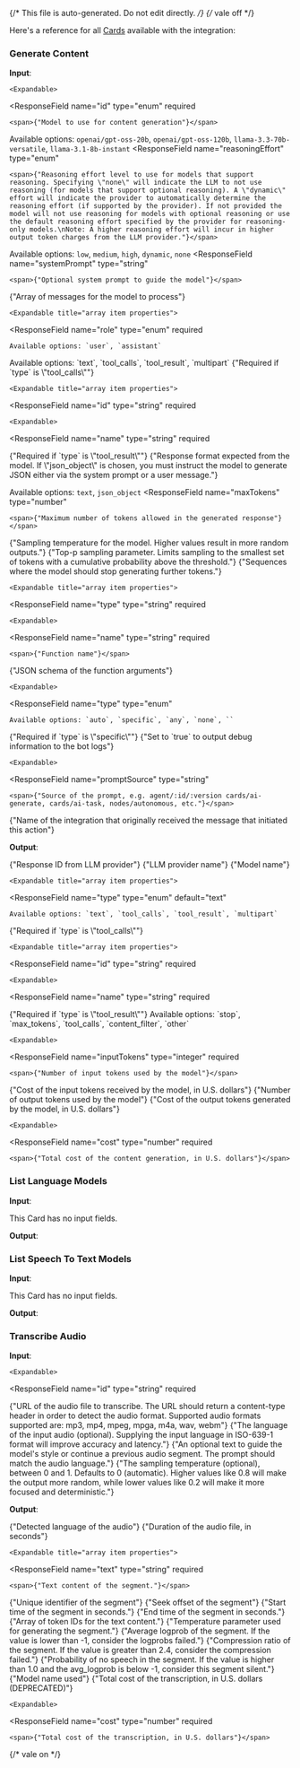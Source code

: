 {/* This file is auto-generated. Do not edit directly. */}
{/* vale off */}

Here's a reference for all [Cards](/learn/reference/cards/introduction) available with the integration:

### Generate Content

**Input**:

<Expandable title="input fields">
  <ResponseField
    name="model"
    type="object"
  >
    

    <Expandable>
  <ResponseField
    name="id"
    type="enum<string>"
    required
  >
    <span>{"Model to use for content generation"}</span>

Available options: `openai/gpt-oss-20b`, `openai/gpt-oss-120b`, `llama-3.3-70b-versatile`, `llama-3.1-8b-instant`
  </ResponseField>
    </Expandable>
  </ResponseField>
  <ResponseField
    name="reasoningEffort"
    type="enum<string>"
  >
    <span>{"Reasoning effort level to use for models that support reasoning. Specifying \"none\" will indicate the LLM to not use reasoning (for models that support optional reasoning). A \"dynamic\" effort will indicate the provider to automatically determine the reasoning effort (if supported by the provider). If not provided the model will not use reasoning for models with optional reasoning or use the default reasoning effort specified by the provider for reasoning-only models.\nNote: A higher reasoning effort will incur in higher output token charges from the LLM provider."}</span>

Available options: `low`, `medium`, `high`, `dynamic`, `none`
  </ResponseField>
  <ResponseField
    name="systemPrompt"
    type="string"
  >
    <span>{"Optional system prompt to guide the model"}</span>
  </ResponseField>
  <ResponseField
    name="messages"
    type="array"
    required
  >
    <span>{"Array of messages for the model to process"}</span>

    <Expandable title="array item properties">
  <ResponseField
    name="role"
    type="enum<string>"
    required
  >
    Available options: `user`, `assistant`
  </ResponseField>
  <ResponseField
    name="type"
    type="enum<string>"
    default="text"
  >
    Available options: `text`, `tool_calls`, `tool_result`, `multipart`
  </ResponseField>
  <ResponseField
    name="toolCalls"
    type="array"
  >
    <span>{"Required if `type` is \"tool_calls\""}</span>

    <Expandable title="array item properties">
  <ResponseField
    name="id"
    type="string"
    required
  >
    
  </ResponseField>
  <ResponseField
    name="type"
    type="string"
    required
  >
    
  </ResponseField>
  <ResponseField
    name="function"
    type="object"
    required
  >
    

    <Expandable>
  <ResponseField
    name="name"
    type="string"
    required
  >
    
  </ResponseField>
  <ResponseField
    name="arguments"
    type="object | null"
    required
  >
    
  </ResponseField>
    </Expandable>
  </ResponseField>
    </Expandable>
  </ResponseField>
  <ResponseField
    name="toolResultCallId"
    type="string"
  >
    <span>{"Required if `type` is \"tool_result\""}</span>
  </ResponseField>
  <ResponseField
    name="content"
    type="string | null"
    required
  >
    
  </ResponseField>
    </Expandable>
  </ResponseField>
  <ResponseField
    name="responseFormat"
    type="enum<string>"
  >
    <span>{"Response format expected from the model. If \"json_object\" is chosen, you must instruct the model to generate JSON either via the system prompt or a user message."}</span>

Available options: `text`, `json_object`
  </ResponseField>
  <ResponseField
    name="maxTokens"
    type="number"
  >
    <span>{"Maximum number of tokens allowed in the generated response"}</span>
  </ResponseField>
  <ResponseField
    name="temperature"
    type="number"
    default={1}
  >
    <span>{"Sampling temperature for the model. Higher values result in more random outputs."}</span>
  </ResponseField>
  <ResponseField
    name="topP"
    type="number"
    default={1}
  >
    <span>{"Top-p sampling parameter. Limits sampling to the smallest set of tokens with a cumulative probability above the threshold."}</span>
  </ResponseField>
  <ResponseField
    name="stopSequences"
    type="array"
  >
    <span>{"Sequences where the model should stop generating further tokens."}</span>
  </ResponseField>
  <ResponseField
    name="tools"
    type="array"
  >
    

    <Expandable title="array item properties">
  <ResponseField
    name="type"
    type="string"
    required
  >
    
  </ResponseField>
  <ResponseField
    name="function"
    type="object"
    required
  >
    

    <Expandable>
  <ResponseField
    name="name"
    type="string"
    required
  >
    <span>{"Function name"}</span>
  </ResponseField>
  <ResponseField
    name="description"
    type="string"
  >
    
  </ResponseField>
  <ResponseField
    name="argumentsSchema"
    type="object"
  >
    <span>{"JSON schema of the function arguments"}</span>
  </ResponseField>
    </Expandable>
  </ResponseField>
    </Expandable>
  </ResponseField>
  <ResponseField
    name="toolChoice"
    type="object"
  >
    

    <Expandable>
  <ResponseField
    name="type"
    type="enum<string>"
  >
    Available options: `auto`, `specific`, `any`, `none`, ``
  </ResponseField>
  <ResponseField
    name="functionName"
    type="string"
  >
    <span>{"Required if `type` is \"specific\""}</span>
  </ResponseField>
    </Expandable>
  </ResponseField>
  <ResponseField
    name="userId"
    type="string"
  >
    
  </ResponseField>
  <ResponseField
    name="debug"
    type="boolean"
  >
    <span>{"Set to `true` to output debug information to the bot logs"}</span>
  </ResponseField>
  <ResponseField
    name="meta"
    type="object"
  >
    

    <Expandable>
  <ResponseField
    name="promptSource"
    type="string"
  >
    <span>{"Source of the prompt, e.g. agent/:id/:version cards/ai-generate, cards/ai-task, nodes/autonomous, etc."}</span>
  </ResponseField>
  <ResponseField
    name="promptCategory"
    type="string"
  >
    
  </ResponseField>
  <ResponseField
    name="integrationName"
    type="string"
  >
    <span>{"Name of the integration that originally received the message that initiated this action"}</span>
  </ResponseField>
    </Expandable>
  </ResponseField>
</Expandable>

**Output**:

<Expandable title="output">
  <ResponseField
    name="id"
    type="string"
    required
  >
    <span>{"Response ID from LLM provider"}</span>
  </ResponseField>
  <ResponseField
    name="provider"
    type="string"
    required
  >
    <span>{"LLM provider name"}</span>
  </ResponseField>
  <ResponseField
    name="model"
    type="string"
    required
  >
    <span>{"Model name"}</span>
  </ResponseField>
  <ResponseField
    name="choices"
    type="array"
    required
  >
    

    <Expandable title="array item properties">
  <ResponseField
    name="type"
    type="enum<string>"
    default="text"
  >
    Available options: `text`, `tool_calls`, `tool_result`, `multipart`
  </ResponseField>
  <ResponseField
    name="toolCalls"
    type="array"
  >
    <span>{"Required if `type` is \"tool_calls\""}</span>

    <Expandable title="array item properties">
  <ResponseField
    name="id"
    type="string"
    required
  >
    
  </ResponseField>
  <ResponseField
    name="type"
    type="string"
    required
  >
    
  </ResponseField>
  <ResponseField
    name="function"
    type="object"
    required
  >
    

    <Expandable>
  <ResponseField
    name="name"
    type="string"
    required
  >
    
  </ResponseField>
  <ResponseField
    name="arguments"
    type="object | null"
    required
  >
    
  </ResponseField>
    </Expandable>
  </ResponseField>
    </Expandable>
  </ResponseField>
  <ResponseField
    name="toolResultCallId"
    type="string"
  >
    <span>{"Required if `type` is \"tool_result\""}</span>
  </ResponseField>
  <ResponseField
    name="content"
    type="string | null"
    required
  >
    
  </ResponseField>
  <ResponseField
    name="role"
    type="string"
    required
  >
    
  </ResponseField>
  <ResponseField
    name="index"
    type="integer"
    required
  >
    
  </ResponseField>
  <ResponseField
    name="stopReason"
    type="enum<string>"
    required
  >
    Available options: `stop`, `max_tokens`, `tool_calls`, `content_filter`, `other`
  </ResponseField>
    </Expandable>
  </ResponseField>
  <ResponseField
    name="usage"
    type="object"
    required
  >
    

    <Expandable>
  <ResponseField
    name="inputTokens"
    type="integer"
    required
  >
    <span>{"Number of input tokens used by the model"}</span>
  </ResponseField>
  <ResponseField
    name="inputCost"
    type="number"
    required
  >
    <span>{"Cost of the input tokens received by the model, in U.S. dollars"}</span>
  </ResponseField>
  <ResponseField
    name="outputTokens"
    type="integer"
    required
  >
    <span>{"Number of output tokens used by the model"}</span>
  </ResponseField>
  <ResponseField
    name="outputCost"
    type="number"
    required
  >
    <span>{"Cost of the output tokens generated by the model, in U.S. dollars"}</span>
  </ResponseField>
    </Expandable>
  </ResponseField>
  <ResponseField
    name="botpress"
    type="object"
    required
  >
    

    <Expandable>
  <ResponseField
    name="cost"
    type="number"
    required
  >
    <span>{"Total cost of the content generation, in U.S. dollars"}</span>
  </ResponseField>
    </Expandable>
  </ResponseField>
</Expandable>

### List Language Models

**Input**:

This Card has no input fields.

**Output**:

<Expandable title="output">
  <ResponseField
    name="models"
    type="array"
    required
  >
    
  </ResponseField>
</Expandable>

### List Speech To Text Models

**Input**:

This Card has no input fields.

**Output**:

<Expandable title="output">
  <ResponseField
    name="models"
    type="array"
    required
  >
    
  </ResponseField>
</Expandable>

### Transcribe Audio

**Input**:

<Expandable title="input fields">
  <ResponseField
    name="model"
    type="object"
  >
    

    <Expandable>
  <ResponseField
    name="id"
    type="string"
    required
  >
    
  </ResponseField>
    </Expandable>
  </ResponseField>
  <ResponseField
    name="fileUrl"
    type="string (uri)"
    required
  >
    <span>{"URL of the audio file to transcribe. The URL should return a content-type header in order to detect the audio format. Supported audio formats supported are: mp3, mp4, mpeg, mpga, m4a, wav, webm"}</span>
  </ResponseField>
  <ResponseField
    name="language"
    type="string"
  >
    <span>{"The language of the input audio (optional). Supplying the input language in ISO-639-1 format will improve accuracy and latency."}</span>
  </ResponseField>
  <ResponseField
    name="prompt"
    type="string"
  >
    <span>{"An optional text to guide the model's style or continue a previous audio segment. The prompt should match the audio language."}</span>
  </ResponseField>
  <ResponseField
    name="temperature"
    type="number"
    default={0}
  >
    <span>{"The sampling temperature (optional), between 0 and 1. Defaults to 0 (automatic). Higher values like 0.8 will make the output more random, while lower values like 0.2 will make it more focused and deterministic."}</span>
  </ResponseField>
</Expandable>

**Output**:

<Expandable title="output">
  <ResponseField
    name="language"
    type="string"
    required
  >
    <span>{"Detected language of the audio"}</span>
  </ResponseField>
  <ResponseField
    name="duration"
    type="number"
    required
  >
    <span>{"Duration of the audio file, in seconds"}</span>
  </ResponseField>
  <ResponseField
    name="segments"
    type="array"
    required
  >
    

    <Expandable title="array item properties">
  <ResponseField
    name="text"
    type="string"
    required
  >
    <span>{"Text content of the segment."}</span>
  </ResponseField>
  <ResponseField
    name="id"
    type="number"
    required
  >
    <span>{"Unique identifier of the segment"}</span>
  </ResponseField>
  <ResponseField
    name="seek"
    type="number"
    required
  >
    <span>{"Seek offset of the segment"}</span>
  </ResponseField>
  <ResponseField
    name="start"
    type="number"
    required
  >
    <span>{"Start time of the segment in seconds."}</span>
  </ResponseField>
  <ResponseField
    name="end"
    type="number"
    required
  >
    <span>{"End time of the segment in seconds."}</span>
  </ResponseField>
  <ResponseField
    name="tokens"
    type="array"
    required
  >
    <span>{"Array of token IDs for the text content."}</span>
  </ResponseField>
  <ResponseField
    name="temperature"
    type="number"
    required
  >
    <span>{"Temperature parameter used for generating the segment."}</span>
  </ResponseField>
  <ResponseField
    name="avg_logprob"
    type="number"
    required
  >
    <span>{"Average logprob of the segment. If the value is lower than -1, consider the logprobs failed."}</span>
  </ResponseField>
  <ResponseField
    name="compression_ratio"
    type="number"
    required
  >
    <span>{"Compression ratio of the segment. If the value is greater than 2.4, consider the compression failed."}</span>
  </ResponseField>
  <ResponseField
    name="no_speech_prob"
    type="number"
    required
  >
    <span>{"Probability of no speech in the segment. If the value is higher than 1.0 and the avg_logprob is below -1, consider this segment silent."}</span>
  </ResponseField>
    </Expandable>
  </ResponseField>
  <ResponseField
    name="model"
    type="string"
    required
  >
    <span>{"Model name used"}</span>
  </ResponseField>
  <ResponseField
    name="cost"
    type="number"
    required
  >
    <span>{"Total cost of the transcription, in U.S. dollars (DEPRECATED)"}</span>
  </ResponseField>
  <ResponseField
    name="botpress"
    type="object"
    required
  >
    

    <Expandable>
  <ResponseField
    name="cost"
    type="number"
    required
  >
    <span>{"Total cost of the transcription, in U.S. dollars"}</span>
  </ResponseField>
    </Expandable>
  </ResponseField>
</Expandable>


{/* vale on */}